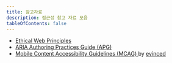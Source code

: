 ```yaml
---
title: 참고자료
description: 접근성 참고 자료 모음
tableOfContents: false
---
```




*   [Ethical Web Principles <Icon name="external" label="외부 링크" />](https://www.w3.org/TR/ethical-web-principles/)
*   [ARIA Authoring Practices Guide (APG) <Icon name="external" label="외부 링크" />](https://www.w3.org/WAI/ARIA/apg/)
*   [Mobile Content Accessibility Guidelines (MCAG) <Icon name="external" label="외부 링크" />](https://getevinced.github.io/mcag/) by [evinced <Icon name="external" label="외부 링크" />](https://www.evinced.com/)
